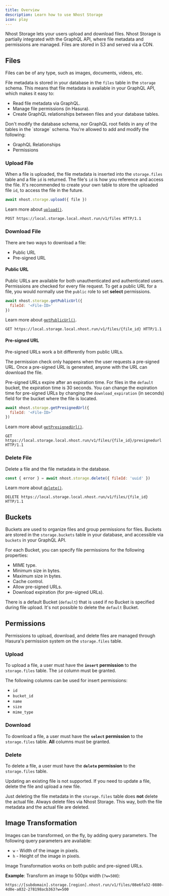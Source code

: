```yaml
---
title: Overview
description: Learn how to use Nhost Storage
icon: play
---
```


Nhost Storage lets your users upload and download files. Nhost Storage is partially integrated with the GraphQL API, where file metadata and permissions are managed. Files are stored in S3 and served via a CDN.

## Files

Files can be of any type, such as images, documents, videos, etc.

File metadata is stored in your database in the `files` table in the `storage` schema. This means that file metadata is available in your GraphQL API, which makes it easy to:

- Read file metadata via GraphQL.
- Manage file permissions (in Hasura).
- Create GraphQL relationships between files and your database tables.

<Warning>
  Don't modify the database schema, nor GraphQL root fields in any of the tables in the `storage`
  schema.
</Warning>

<Tip>
You're allowed to add and modify the following:

- GraphQL Relationships
- Permissions
  </Tip>

### Upload File

When a file is uploaded, the file metadata is inserted into the `storage.files` table and a file `id` is returned. The file's `id` is how you reference and access the file. It's recommended to create your own table to store the uploaded file `id`, to access the file in the future.

<Tabs>
  <Tab title="JavaScript">

```js
await nhost.storage.upload({ file })
```

Learn more about [`upload()`](/reference/javascript/storage/upload).

  </Tab>
  <Tab title="HTTP">

```http
POST https://local.storage.local.nhost.run/v1/files HTTP/1.1
```

  </Tab>
</Tabs>

### Download File

There are two ways to download a file:

- Public URL
- Pre-signed URL

#### Public URL

Public URLs are available for both unauthenticated and authenticated users. Permissions are checked for every file request. To get a public URL for a file, you would normally use the `public` role to set **select** permissions.

<Tabs>
  <Tab title="JavaScript">

```js
await nhost.storage.getPublicUrl({
  fileId: '<File-ID>'
})
```

Learn more about [`getPublicUrl()`](/reference/javascript/storage/get-public-url).

  </Tab>
  <Tab title="HTTP">

```http
GET https://local.storage.local.nhost.run/v1/files/{file_id} HTTP/1.1
```

  </Tab>
</Tabs>

#### Pre-signed URL

Pre-signed URLs work a bit differently from public URLs.

The permission check only happens when the user requests a pre-signed URL. Once a pre-signed URL is generated, anyone with the URL can download the file.

Pre-signed URLs expire after an expiration time. For files in the `default` bucket, the expiration time is 30 seconds. You can change the expiration time for pre-signed URLs by changing the `download_expiration` (in seconds) field for the bucket where the file is located.

<Tabs>
  <Tab title="JavaScript">

```js
await nhost.storage.getPresignedUrl({
  fileId: '<File-ID>'
})
```

Learn more about [`getPresignedUrl()`](/reference/javascript/storage/get-presigned-url).

  </Tab>
  <Tab title="HTTP">

```http
GET https://local.storage.local.nhost.run/v1/files/{file_id}/presignedurl HTTP/1.1
```

  </Tab>
</Tabs>

### Delete File

Delete a file and the file metadata in the database.

<Tabs>
  <Tab title="JavaScript">

```js
const { error } = await nhost.storage.delete({ fileId: 'uuid' })
```

Learn more about [`delete()`](/reference/javascript/storage/delete).

  </Tab>
  <Tab title="HTTP">

```http
DELETE https://local.storage.local.nhost.run/v1/files/{file_id} HTTP/1.1
```

  </Tab>
</Tabs>

## Buckets

Buckets are used to organize files and group permissions for files. Buckets are stored in the `storage.buckets` table in your database, and accessible via `buckets` in your GraphQL API.

For each Bucket, you can specify file permissions for the following properties:

- MIME type.
- Minimum size in bytes.
- Maximum size in bytes.
- Cache control.
- Allow pre-signed URLs.
- Download expiration (for pre-signed URLs).

There is a default Bucket (`default`) that is used if no Bucket is specified during file upload. It's not possible to delete the `default` Bucket.

## Permissions

Permissions to upload, download, and delete files are managed through Hasura's permission system on the `storage.files` table.

### Upload

To upload a file, a user must have the **`insert` permission** to the `storage.files` table. The `id` column must be granted.

The following columns can be used for insert permissions:

- `id`
- `bucket_id`
- `name`
- `size`
- `mime_type`

### Download

To download a file, a user must have the **`select` permission** to the `storage.files` table. **All** columns must be granted.

### Delete

To delete a file, a user must have the **`delete` permission** to the `storage.files` table.

Updating an existing file is not supported. If you need to update a file, delete the file and upload a new file.

Just deleting the file metadata in the `storage.files` table does **not** delete the actual file. Always delete files via Nhost Storage. This way, both the file metadata and the actual file are deleted.

## Image Transformation

Images can be transformed, on the fly, by adding query parameters. The following query parameters are available:

- `w` - Width of the image in pixels.
- `h` - Height of the image in pixels.

Image Transformation works on both public and pre-signed URLs.

**Example**: Transform an image to 500px width (`?w=500`):

```text
https://[subdomain].storage.[region].nhost.run/v1/files/08e6fa32-0880-4d0e-a832-278198acb363?w=500
```
